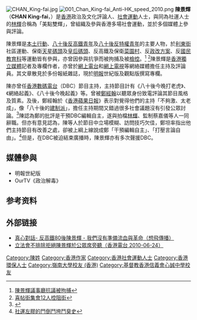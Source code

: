 {{refimprove|time=2013-05-14}}
[[File:CHAN_King-fai.jpg|thumb]]
[[File:001_Chan_King-fai_Anti-HK_speed_2010.png|thumb]]
'''陳景輝'''（'''CHAN King-fai'''，{{bd|1982年|}}）是[[香港|香港]]政治及文化評論人、[[社會運動|社會運動]]人士，與同為社運人士的[[林輝|林輝]]合稱為「美點雙輝」，曾組織及參與香港多場社會運動，並於多個媒體上參與評論。

陳景輝是[[本土行動|本土行動]]、[[八十後反高鐵青年|八十後反高鐵青年]]及[[八十後反特權青年|八十後反特權青年]]的主要人物，於[[利東街|利東街]]社區運動、保衛[[天星碼頭|天星碼頭]]及[[皇后碼頭|皇后碼頭]]、反高鐵及保衛[[菜園村|菜園村]]、反[[2012年香港政治制度改革|政改方案]]、反[[國民教育科|國民教育科]]等運動皆有參與，亦曾因參與抗爭而被拘捕及被[[檢控|檢控]]。<ref>[http://www.youtube.com/watch?v=BbtrDrlKHrk 陳景輝議事廳抗議被拘捕]</ref>{{Verify credibility}} <ref>[http://the-sun.on.cc/channels/news/20081007/20081007024510_0000.html 喜帖街集會12人控阻街]</ref>陳景輝是[[香港獨立媒體|香港獨立媒體]]記者及專欄作者，亦曾於[[網上電台|網上電台]]和[[網上電視|網上電視]]等網絡媒體擔任主持及評論員。其文章散見於多份報紙雜誌，現於[[明報|明報]]世紀版及觀點版撰寫專欄。

陳亦曾任[[香港數碼電台|香港數碼電台]]（DBC）節目主持，主持節目計有《八十後今晚打老虎》、《網絡起義》、《八十後今晚起義》等。曾被[[鄭經翰|鄭經翰]]以聽眾身份致電評論其節目風格及質素。及後，鄭經翰於《[[香港蘋果日報|香港蘋果日報]]》表示對覺得他們的主持「不夠激、太老成」，像「八十後的[[建制派_(香港)|建制派]]」，擔任主持期間又錯過很多社會議題沒有引發公眾討論。<ref>{{Cite web|url=http://hk.apple.nextmedia.com/supplement/culture/art/20120612/16416964|title=元氣堂：大班回朝|publisher=《蘋果日報》|language=zh-hant|accessdate=2012-06-12}}</ref>陳認為鄭的批評是干預DBC編輯自主，遂與拍檔[[林輝|林輝]]、監制蔡嘉儀等人一同辭職。但亦有意見認為，陳等人於節目中立場模糊、訪問技巧欠佳，鄭坦率指出他們主持節目有改善之處，卻被上綱上線說成鄭「干預編輯自主」、「打壓言論自由」。<ref>[http://www.passiontimes.hk/article/06-08-2013/3234 社運左膠的鬥倒鬥垮鬥臭史]</ref>但是，在DBC被迫結束廣播時，陳景輝亦有多次聲援DBC。


== 媒體參與 ==
*明報世紀版
*OurTV《政治解毒》

== 参考资料 ==
<references />

==外部链接==
* [https://web.archive.org/web/20100607122820/http://we-deo.sofree.net/video.php?id=218 真心對話- 反高鐵80後陳景輝 - 我們沒有準備流血與革命（想飛傳播）]
* [http://www.rthk.org.hk/rthk/news/expressnews/20100624/news_20100624_55_678488.htm 立法會不排除拒絕陳景輝於公眾席旁聽（香港電台 2010-06-24）]


[[Category:陳姓|Category:陳姓]]
[[Category:香港作家|Category:香港作家]]
[[Category:香港社會運動人士|Category:香港社會運動人士]]
[[Category:香港環保人士|Category:香港環保人士]]
[[Category:嶺南大學校友_(香港)|Category:嶺南大學校友 (香港)]]
[[Category:基督教香港信義會心誠中學校友|Category:基督教香港信義會心誠中學校友]]